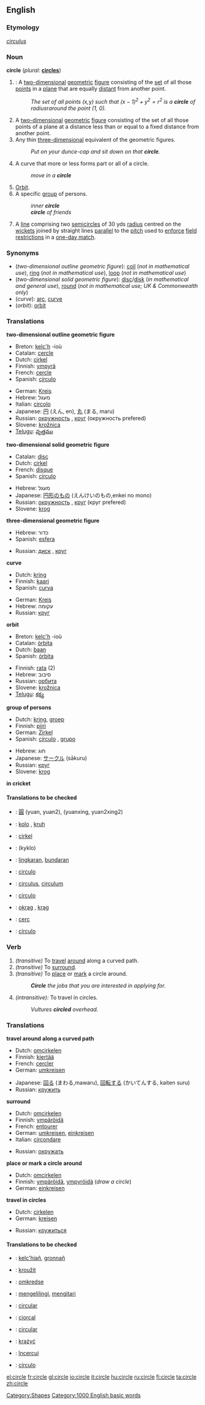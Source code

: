 {{wikipedia}}
==English==

===Etymology===
{{L.}} ''[[circulus]]''

===Noun===
'''circle''' (''plural:'' '''[[circles]]''')
# {{geometry}}: A [[two-dimensional]] [[geometric]] [[figure]] consisting of the [[set]] of all those [[point]]s in a [[plane]] that are equally [[distant]] from another point.
#: ''The set of all points (''x'', ''y'') such that <math>(x-1)^2 + y^2 = r^2 </math> is a '''circle''' of radius ''r'' around the point (1, 0).''
# A [[two-dimensional]] [[geometric]] [[figure]] consisting of the set of all those points of a plane at a distance less than or equal to a fixed distance from another point.
# Any thin [[three-dimensional]] equivalent of the geometric figures.
#: ''Put on your dunce-cap and sit down on that '''circle'''.''
# A curve that more or less forms part or all of a circle.
#:''move in a '''circle'''''
# [[Orbit]].
# A specific [[group]] of persons.
#:''inner '''circle'''''
#:'''''circle''' of friends''
# {{cricket}} A [[line]] comprising two [[semicircle]]s of 30 yds [[radius]] centred on the [[wicket]]s joined by straight lines [[parallel]] to the [[pitch]] used to [[enforce]] [[field restrictions]] in a [[one-day match]].

===Synonyms===
*(''two-dimensional outline geometric figure''): [[coil]] (''not in mathematical use''), [[ring]] (''not in mathematical use''), [[loop]] (''not in mathematical use'')
*(''two-dimensional solid geometric figure''): [[disc]]/[[disk]] (''in mathematical and general use''), [[round]] (''not in mathematical use; UK & Commonwealth only'')
*(''curve''): [[arc]], [[curve]]
*(''orbit''): [[orbit]]

===Translations===

'''two-dimensional outline geometric figure'''
{{top}}
*Breton: [[kelc'h]] {{m}} -ioù {{p}}
*Catalan: [[cercle]] {{m}}
*Dutch: [[cirkel]] {{m}}
*Finnish: [[ympyrä]]
*French: [[cercle]] {{m}}
*Spanish: [[círculo]] {{m}}
{{mid}}
*German: [[Kreis]] {{m}}
*Hebrew: מעגל
*Italian: [[circolo]] {{m}}
*Japanese: [[円]] (えん, en), [[丸]] (まる, maru)
*Russian: [[окружность]] {{f}}, [[круг]] {{m}} (окружность prefered)
*Slovene: [[krožnica]] {{f}}
*[[Telugu]]: [[వృత్తము]]
{{bottom}}

'''two-dimensional solid geometric figure'''
{{top}}
*Catalan: [[disc]]
*Dutch: [[cirkel]] {{m}}
*French: [[disque]] {{m}}
*Spanish: [[círculo]] {{m}}
{{mid}}
*Hebrew: מעגל
*Japanese: [[円形]]のもの (えんけいのもの,enkei no mono)
*Russian: [[окружность]] {{f}}, [[круг]] {{m}} (круг prefered)
*Slovene: [[krog]] {{m}}
{{bottom}}

'''three-dimensional geometric figure'''
{{top}}
*Hebrew: כדור
*Spanish: [[esfera]] {{m}}
{{mid}}
*Russian: [[диск]] {{m}}, [[круг]] {{m}}
{{bottom}}

'''curve'''
{{top}}
*Dutch: [[kring]]
*Finnish: [[kaari]]
*Spanish: [[curva]] {{m}}
{{mid}}
*German: [[Kreis]] {{m}}
*Hebrew: עקומה
*Russian: [[круг]] {{m}}
{{bottom}}

'''orbit'''
{{top}}
*Breton: [[kelc'h]] {{m}} -ioù {{p}}
*Catalan: [[òrbita]] {{f}}
*Dutch: [[baan]]
*Spanish: [[órbita]] {{m}}
{{mid}}
*Finnish: [[rata#Finnish|rata]] (2)
*Hebrew: סיבוב
*Russian: [[орбита]] {{f}}
*Slovene: [[krožnica]] {{f}}
*[[Telugu]]: [[కక్ష్య]]
{{bottom}}

'''group of persons'''
{{top}}
*Dutch: [[kring]], [[groep]]
*Finnish: [[piiri]]
*German: [[Zirkel]] {{m}}
*Spanish: [[círculo]] {{m}}, [[grupo]] {{m}}
{{mid}}
*Hebrew: חוג
*Japanese: [[サークル]] (sākuru)
*Russian: [[круг]] {{m}}
*Slovene: [[krog]] {{m}}
{{bottom}}

'''in cricket'''
{{top}}
{{mid}}
{{bottom}}

====Translations to be checked====
<!--Remove this section once all of the translations below have been moved into the tables above.-->
{{checktrans}}

*{{ttbc|Chinese}}: [[圓]] (yuan, yuan2), (yuanxing, yuan2xing2)
*{{ttbc|Czech}}: [[kolo]] {{n}}, [[kruh]] {{m}}
*{{ttbc|Danish}}: [[cirkel]]
*{{ttbc|Greek}}: <!--please provide the Greek-->(kyklo)
*{{ttbc|Indonesian}}: [[lingkar|lingkaran]], [[bundar|bundaran]]
*{{ttbc|Interlingua}}: [[circulo]]
*{{ttbc|Latin}}: [[circulus]], [[circulum]]
*{{ttbc|Portuguese}}: [[círculo]] {{m}}
*{{ttbc|Polish}}: [[okrąg]] {{m}}, [[krąg]] {{m}}
*{{ttbc|Romanian}}: [[cerc]] {{n}}
*{{ttbc|Spanish}}: [[círculo]] {{m}}

===Verb===
{{en-infl-reg-other-e|circl|e}}
#''(transitive)'' To [[travel]] [[around]] along a curved path.
#''(transitive)'' To [[surround]].
#''(transitive)'' To [[place]] or [[mark]] a circle around.
#:'''''Circle''' the jobs that you are interested in applying for.''
# ''(intransitive):'' To travel in circles.
#:''Vultures '''circled''' overhead.''

===Translations===

'''travel around along a curved path'''
{{top}}
*Dutch: [[omcirkelen]]
*Finnish: [[kiertää]]
*French: [[cercler]]
*German: [[umkreisen]]
{{mid}}
*Japanese: [[回]]る (まわる,mawaru), [[回転]]する (かいてんする, kaiten suru)
*Russian: [[кружить]]
{{bottom}}

'''surround'''
{{top}}
*Dutch: [[omcirkelen]]
*Finnish: [[ympäröidä]]
*French: [[entourer]]
*German: [[umkreisen]], [[einkreisen]]
*Italian: [[circondare]]
{{mid}}
*Russian: [[окружать]]
{{bottom}}

'''place or mark a circle around'''
{{top}}
*Dutch: [[omcirkelen]]
*Finnish: [[ympäröidä]], [[ympyröidä]] (''draw a circle'')
*German: [[einkreisen]]
{{mid}}
{{bottom}}

'''travel in circles'''
{{top}}
*Dutch: [[cirkelen]]
*German: [[kreisen]]
{{mid}}
*Russian: [[кружиться]]
{{bottom}}

====Translations to be checked====
<!--Remove this section once all of the translations below have been moved into the tables above.-->
{{checktrans}}

*{{ttbc|Breton}}: [[kelc'hiañ]], [[gronnañ]]
*{{ttbc|Czech}}: [[kroužit]]
*{{ttbc|Danish}}: [[omkredse]]
*{{ttbc|Indonesian'''}}: [[keliling|mengelilingi]], [[kitar|mengitari]]
*{{ttbc|Interlingua}}: [[circular]]
*{{ttbc|Irish}}: [[ciorcal]]
*{{ttbc|Portuguese}}: [[circular]]
*{{ttbc|Polish}}: [[krążyć]]
*{{ttbc|Romanian}}: [[încercui]]
*{{ttbc|Spanish}}: [[círculo]] {{m}}

[[Category:Shapes]]
[[Category:1000 English basic words]]

[[el:circle]]
[[fr:circle]]
[[gl:circle]]
[[io:circle]]
[[it:circle]]
[[hu:circle]]
[[ru:circle]]
[[fi:circle]]
[[ta:circle]]
[[zh:circle]]